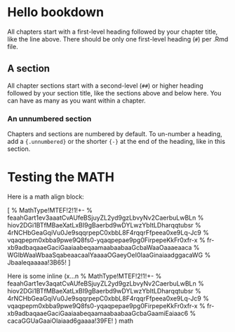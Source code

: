 # Hello bookdown 

All chapters start with a first-level heading followed by your chapter title, like the line above. There should be only one first-level heading (`#`) per .Rmd file.

## A section

All chapter sections start with a second-level (`##`) or higher heading followed by your section title, like the sections above and below here. You can have as many as you want within a chapter.

### An unnumbered section {-}

Chapters and sections are numbered by default. To un-number a heading, add a `{.unnumbered}` or the shorter `{-}` at the end of the heading, like in this section.

# Testing the MATH

Here is a math align block:

\[\sqrt {{b^2} - 4ac} 
% MathType!MTEF!2!1!+-
% feaahGart1ev3aaatCvAUfeBSjuyZL2yd9gzLbvyNv2CaerbuLwBLn
% hiov2DGi1BTfMBaeXatLxBI9gBaerbd9wDYLwzYbItLDharqqtubsr
% 4rNCHbGeaGqiVu0Je9sqqrpepC0xbbL8F4rqqrFfpeea0xe9Lq-Jc9
% vqaqpepm0xbba9pwe9Q8fs0-yqaqpepae9pg0FirpepeKkFr0xfr-x
% fr-xb9adbaqaaeGaciGaaiaabeqaamaabaabaaGcbaWaaOaaaeaaca
% WGIbWaaWbaaSqabeaacaaIYaaaaOGaeyOeI0IaaGinaiaadggacaWG
% Jbaaleqaaaaa!3B65!
\]

Here is some inline \(x...n
% MathType!MTEF!2!1!+-
% feaahGart1ev3aqatCvAUfeBSjuyZL2yd9gzLbvyNv2CaerbuLwBLn
% hiov2DGi1BTfMBaeXatLxBI9gBaerbd9wDYLwzYbItLDharqqtubsr
% 4rNCHbGeaGqiVu0Je9sqqrpepC0xbbL8F4rqqrFfpeea0xe9Lq-Jc9
% vqaqpepm0xbba9pwe9Q8fs0-yqaqpepae9pg0FirpepeKkFr0xfr-x
% fr-xb9adbaqaaeGaciGaaiaabeqaamaabaabaaGcbaGaamiEaiaac6
% cacaGGUaGaaiOlaiaad6gaaaa!39FE!
\) math